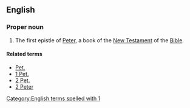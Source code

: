 ==English==

===Proper noun===
{{en-proper noun}}
{{book of the Bible|First Epistle of Peter}}

# {{biblical}}  The first epistle of [[Peter]], a book of the [[New Testament]] of the [[Bible]].

====Related terms====
*[[Pet.]]
*[[1 Pet.]]
*[[2 Pet.]]
*[[2 Peter]]

[[Category:English terms spelled with 1]]
